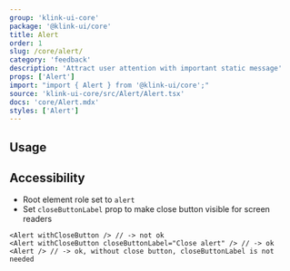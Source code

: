 ```yaml
---
group: 'klink-ui-core'
package: '@klink-ui/core'
title: Alert
order: 1
slug: /core/alert/
category: 'feedback'
description: 'Attract user attention with important static message'
props: ['Alert']
import: "import { Alert } from '@klink-ui/core';"
source: 'klink-ui-core/src/Alert/Alert.tsx'
docs: 'core/Alert.mdx'
styles: ['Alert']
---
```



## Usage

<Demo data={AlertDemos.configurator} />

## Accessibility

- Root element role set to `alert`
- Set `closeButtonLabel` prop to make close button visible for screen readers

```tsx
<Alert withCloseButton /> // -> not ok
<Alert withCloseButton closeButtonLabel="Close alert" /> // -> ok
<Alert /> // -> ok, without close button, closeButtonLabel is not needed
```
